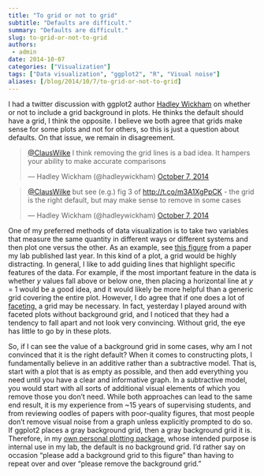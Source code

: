 ```yaml
---
title: "To grid or not to grid"
subtitle: "Defaults are difficult."
summary: "Defaults are difficult."
slug: to-grid-or-not-to-grid
authors:
 - admin
date: 2014-10-07
categories: ["Visualization"]
tags: ["Data visualization", "ggplot2", "R", "Visual noise"]
aliases: [/blog/2014/10/7/to-grid-or-not-to-grid]
---
```

I had a twitter discussion with ggplot2 author [Hadley Wickham](http://had.co.nz/) on whether or not to include a grid background in plots. He thinks the default should have a grid, I think the opposite. I believe we both agree that grids make sense for some plots and not for others, so this is just a question about defaults. On that issue, we remain in disagreement.

<blockquote class="twitter-tweet" lang="en"><p lang="en" dir="ltr"><a href="https://twitter.com/ClausWilke">@ClausWilke</a> I think removing the grid lines is a bad idea. It hampers your ability to make accurate comparisons</p>&mdash; Hadley Wickham (@hadleywickham) <a href="https://twitter.com/hadleywickham/status/519439694413565953">October 7, 2014</a></blockquote>

<blockquote class="twitter-tweet" lang="en"><p lang="en" dir="ltr"><a href="https://twitter.com/ClausWilke">@ClausWilke</a> but see (e.g.) fig 3 of <a href="http://t.co/m3A1XgPpCK">http://t.co/m3A1XgPpCK</a> - the grid is the right default, but may make sense to remove in some cases</p>&mdash; Hadley Wickham (@hadleywickham) <a href="https://twitter.com/hadleywickham/status/519483409911922688">October 7, 2014</a></blockquote>

<script async src="//platform.twitter.com/widgets.js" charset="utf-8"></script>

One of my preferred methods of data visualization is to take two variables that measure the same quantity in different ways or different systems and then plot one versus the other. As an example, see [this figure](http://www.ncbi.nlm.nih.gov/pmc/articles/PMC3678335/figure/RSTB20120334F3/) from a paper my lab published last year. In this kind of a plot, a grid would be highly distracting. In general, I like to add guiding lines that highlight specific features of the data. For example, if the most important feature in the data is whether *y* values fall above or below one, then placing a horizontal line at *y* = 1 would be a good idea, and it would likely be more helpful than a generic grid covering the entire plot. However, I do agree that if one does a lot of [faceting,](http://www.cookbook-r.com/Graphs/Facets_(ggplot2)) a grid may be necessary. In fact, yesterday I played around with faceted plots without background grid, and I noticed that they had a tendency to fall apart and not look very convincing. Without grid, the eye has little to go by in these plots.

So, if I can see the value of a background grid in some cases, why am I not convinced that it is the right default? When it comes to constructing plots, I fundamentally believe in an additive rather than a subtractive model. That is, start with a plot that is as empty as possible, and then add everything you need until you have a clear and informative graph. In a subtractive model, you would start with all sorts of additional visual elements of which you remove those you don’t need. While both approaches can lead to the same end result, it is my experience from ~15 years of supervising students, and from reviewing oodles of papers with poor-quality figures, that most people don’t remove visual noise from a graph unless explicitly prompted to do so. If ggplot2 places a gray background grid, then a gray background grid it is. Therefore, in my [own personal plotting package,](https://github.com/wilkelab/cowplot) whose intended purpose is internal use in my lab, the default is no background grid. I’d rather say  on occasion "please add a background grid to this figure" than having to repeat over and over "please remove the background grid."
